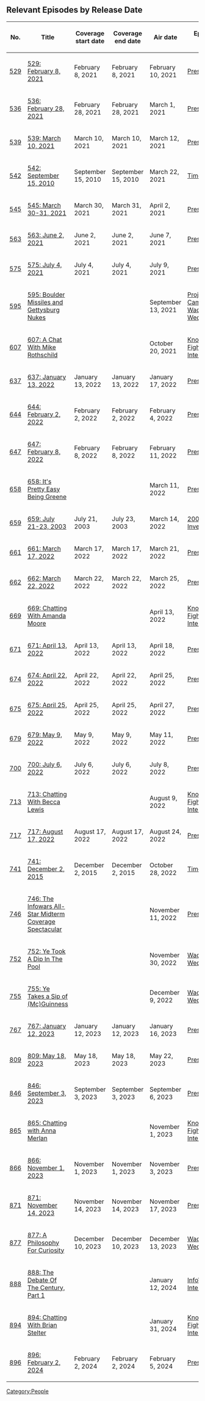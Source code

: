 {{ExternalRedirect}}

==Relevant Episodes by Release Date==
{| class="fandom-table"
!No.
!Title
!Coverage
start date
!Coverage
end date
!Air date
!Episode type
|-
|[[529: February 8, 2021|529]]
|[[529: February 8, 2021]]
|February 8, 2021
|February 8, 2021
|February 10, 2021
|[[:Category:Present Day|Present Day]]
|-
|[[536: February 28, 2021|536]]
|[[536: February 28, 2021]]
|February 28, 2021
|February 28, 2021
|March 1, 2021
|[[:Category:Present Day|Present Day]]
|-
|[[539: March 10, 2021|539]]
|[[539: March 10, 2021]]
|March 10, 2021
|March 10, 2021
|March 12, 2021
|[[:Category:Present Day|Present Day]]
|-
|[[542: September 15, 2010|542]]
|[[542: September 15, 2010]]
|September 15, 2010
|September 15, 2010
|March 22, 2021
|[[:Category:Time Travel|Time Travel]]
|-
|[[545: March 30-31, 2021|545]]
|[[545: March 30-31, 2021]]
|March 30, 2021
|March 31, 2021
|April 2, 2021
|[[:Category:Present Day|Present Day]]
|-
|[[563: June 2, 2021|563]]
|[[563: June 2, 2021]]
|June 2, 2021
|June 2, 2021
|June 7, 2021
|[[:Category:Present Day|Present Day]]
|-
|[[575: July 4, 2021|575]]
|[[575: July 4, 2021]]
|July 4, 2021
|July 4, 2021
|July 9, 2021
|[[:Category:Present Day|Present Day]]
|-
|[[595: Boulder Missiles and Gettysburg Nukes|595]]
|[[595: Boulder Missiles and Gettysburg Nukes]]
|
|
|September 13, 2021
|[[:Category:Project Camelot|Project Camelot]], [[:Category:Wacky Wednesday|Wacky Wednesday]]
|-
|[[607: A Chat With Mike Rothschild|607]]
|[[607: A Chat With Mike Rothschild]]
|
|
|October 20, 2021
|[[:Category:Knowledge Fight Interview|Knowledge Fight Interview]]
|-
|[[637: January 13, 2022|637]]
|[[637: January 13, 2022]]
|January 13, 2022
|January 13, 2022
|January 17, 2022
|[[:Category:Present Day|Present Day]]
|-
|[[644: February 2, 2022|644]]
|[[644: February 2, 2022]]
|February 2, 2022
|February 2, 2022
|February 4, 2022
|[[:Category:Present Day|Present Day]]
|-
|[[647: February 8, 2022|647]]
|[[647: February 8, 2022]]
|February 8, 2022
|February 8, 2022
|February 11, 2022
|[[:Category:Present Day|Present Day]]
|-
|[[658: It's Pretty Easy Being Greene|658]]
|[[658: It's Pretty Easy Being Greene]]
|
|
|March 11, 2022
|[[:Category:Present Day|Present Day]]
|-
|[[659: July 21-23, 2003|659]]
|[[659: July 21-23, 2003]]
|July 21, 2003
|July 23, 2003
|March 14, 2022
|[[:Category:2003 Investigation|2003 Investigation]]
|-
|[[661: March 17, 2022|661]]
|[[661: March 17, 2022]]
|March 17, 2022
|March 17, 2022
|March 21, 2022
|[[:Category:Present Day|Present Day]]
|-
|[[662: March 22, 2022|662]]
|[[662: March 22, 2022]]
|March 22, 2022
|March 22, 2022
|March 25, 2022
|[[:Category:Present Day|Present Day]]
|-
|[[669: Chatting With Amanda Moore|669]]
|[[669: Chatting With Amanda Moore]]
|
|
|April 13, 2022
|[[:Category:Knowledge Fight Interview|Knowledge Fight Interview]]
|-
|[[671: April 13, 2022|671]]
|[[671: April 13, 2022]]
|April 13, 2022
|April 13, 2022
|April 18, 2022
|[[:Category:Present Day|Present Day]]
|-
|[[674: April 22, 2022|674]]
|[[674: April 22, 2022]]
|April 22, 2022
|April 22, 2022
|April 25, 2022
|[[:Category:Present Day|Present Day]]
|-
|[[675: April 25, 2022|675]]
|[[675: April 25, 2022]]
|April 25, 2022
|April 25, 2022
|April 27, 2022
|[[:Category:Present Day|Present Day]]
|-
|[[679: May 9, 2022|679]]
|[[679: May 9, 2022]]
|May 9, 2022
|May 9, 2022
|May 11, 2022
|[[:Category:Present Day|Present Day]]
|-
|[[700: July 6, 2022|700]]
|[[700: July 6, 2022]]
|July 6, 2022
|July 6, 2022
|July 8, 2022
|[[:Category:Present Day|Present Day]]
|-
|[[713: Chatting With Becca Lewis|713]]
|[[713: Chatting With Becca Lewis]]
|
|
|August 9, 2022
|[[:Category:Knowledge Fight Interview|Knowledge Fight Interview]]
|-
|[[717: August 17, 2022|717]]
|[[717: August 17, 2022]]
|August 17, 2022
|August 17, 2022
|August 24, 2022
|[[:Category:Present Day|Present Day]]
|-
|[[741: December 2, 2015|741]]
|[[741: December 2, 2015]]
|December 2, 2015
|December 2, 2015
|October 28, 2022
|[[:Category:Time Travel|Time Travel]]
|-
|[[746: The Infowars All-Star Midterm Coverage Spectacular|746]]
|[[746: The Infowars All-Star Midterm Coverage Spectacular]]
|
|
|November 11, 2022
|[[:Category:Present Day|Present Day]]
|-
|[[752: Ye Took A Dip In The Pool|752]]
|[[752: Ye Took A Dip In The Pool]]
|
|
|November 30, 2022
|[[:Category:Wacky Wednesday|Wacky Wednesday]]
|-
|[[755: Ye Takes a Sip of (Mc)Guinness|755]]
|[[755: Ye Takes a Sip of (Mc)Guinness]]
|
|
|December 9, 2022
|[[:Category:Wacky Wednesday|Wacky Wednesday]]
|-
|[[767: January 12, 2023|767]]
|[[767: January 12, 2023]]
|January 12, 2023
|January 12, 2023
|January 16, 2023
|[[:Category:Present Day|Present Day]]
|-
|[[809: May 18, 2023|809]]
|[[809: May 18, 2023]]
|May 18, 2023
|May 18, 2023
|May 22, 2023
|[[:Category:Present Day|Present Day]]
|-
|[[846: September 3, 2023|846]]
|[[846: September 3, 2023]]
|September 3, 2023
|September 3, 2023
|September 6, 2023
|[[:Category:Present Day|Present Day]]
|-
|[[865: Chatting with Anna Merlan|865]]
|[[865: Chatting with Anna Merlan]]
|
|
|November 1, 2023
|[[:Category:Knowledge Fight Interview|Knowledge Fight Interview]]
|-
|[[866: November 1, 2023|866]]
|[[866: November 1, 2023]]
|November 1, 2023
|November 1, 2023
|November 3, 2023
|[[:Category:Present Day|Present Day]]
|-
|[[871: November 14, 2023|871]]
|[[871: November 14, 2023]]
|November 14, 2023
|November 14, 2023
|November 17, 2023
|[[:Category:Present Day|Present Day]]
|-
|[[877: A Philosophy For Curiosity|877]]
|[[877: A Philosophy For Curiosity]]
|December 10, 2023
|December 10, 2023
|December 13, 2023
|[[:Category:Wacky Wednesday|Wacky Wednesday]]
|-
|[[888: The Debate Of The Century, Part 1|888]]
|[[888: The Debate Of The Century, Part 1]]
|
|
|January 12, 2024
|[[:Category:InfoWars Interview|InfoWars Interview]]
|-
|[[894: Chatting With Brian Stelter|894]]
|[[894: Chatting With Brian Stelter]]
|
|
|January 31, 2024
|[[:Category:Knowledge Fight Interview|Knowledge Fight Interview]]
|-
|[[896: February 2, 2024|896]]
|[[896: February 2, 2024]]
|February 2, 2024
|February 2, 2024
|February 5, 2024
|[[:Category:Present Day|Present Day]]
|}

[[Category:People]]

